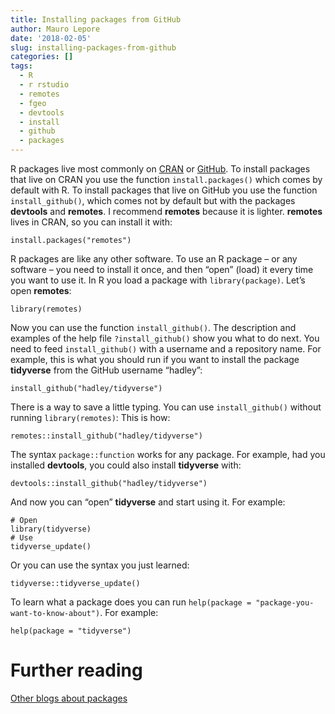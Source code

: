```yaml
---
title: Installing packages from GitHub
author: Mauro Lepore
date: '2018-02-05'
slug: installing-packages-from-github
categories: []
tags:
  - R
  - r rstudio
  - remotes
  - fgeo
  - devtools
  - install
  - github
  - packages
---
```


R packages live most commonly on [CRAN](https://cran.r-project.org/) or [GitHub](https://github.com/). To install packages that live on CRAN you use the function `install.packages()` which comes by default with R. 
To install packages that live on GitHub you use the function `install_github()`, which comes not by default but with the packages __devtools__ and __remotes__. I recommend __remotes__ because it is lighter. __remotes__ lives in CRAN, so you can install it with:

```
install.packages("remotes")
```

R packages are like any other software. To use an R package -- or any software -- you need to install it once, and then "open" (load) it every time you want to use it. In R you load a package with `library(package)`. Let's open __remotes__: 

```
library(remotes)
```

Now you can use the function `install_github()`. The description and examples of the help file `?install_github()` show you what to do next. You need to feed `install_github()` with a username and a repository name. For example, this is what you should run if you want to install the package __tidyverse__ from the GitHub username "hadley":

```
install_github("hadley/tidyverse")
```

There is a way to save a little typing. You can use `install_github()` without running `library(remotes)`: This is how:

```
remotes::install_github("hadley/tidyverse")
```

The syntax `package::function` works for any package. For example, had you installed __devtools__, you could also install __tidyverse__ with:

```
devtools::install_github("hadley/tidyverse")
```

And now you can "open" __tidyverse__ and start using it. For example:

```
# Open
library(tidyverse)
# Use
tidyverse_update()
```

Or you can use the syntax you just learned:

```
tidyverse::tidyverse_update()
```

To learn what a package does you can run `help(package = "package-you-want-to-know-about")`. For example:

```
help(package = "tidyverse")
```

# Further reading

[Other blogs about packages](https://fgeo.netlify.com/tags/packages/)
